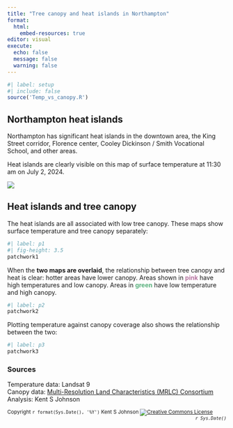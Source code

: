 ```yaml
---
title: "Tree canopy and heat islands in Northampton"
format: 
  html:
    embed-resources: true
editor: visual
execute:
  echo: false
  message: false
  warning: false
---
```


```r
#| label: setup
#| include: false
source('Temp_vs_canopy.R')
```

## Northampton heat islands

Northampton has significant heat islands in the downtown area, the King Street corridor, Florence center, Cooley Dickinson / Smith Vocational School, and other areas.

Heat islands are clearly visible on this map of surface temperature at 11:30 am on July 2, 2024.

![](Northampton%20heat%20islands.png){fig-alt="Northampton heat islands"}

## Heat islands and tree canopy

The heat islands are all associated with low tree canopy. These maps show surface temperature and tree canopy separately:

```r
#| label: p1
#| fig-height: 3.5
patchwork1
```

When the **two maps are overlaid**, the relationship between tree canopy and heat is clear: hotter areas have lower canopy. Areas shown in [**pink**]{style="color: #b673a0;"} have high temperatures and low canopy. Areas in [**green**]{style="color: #5bb27f;"} have low temperature and high canopy.

```r
#| label: p2
patchwork2
```

Plotting temperature against canopy coverage also shows the relationship between the two:

```r
#| label: p3
patchwork3
```

### Sources

Temperature data: Landsat 9\
Canopy data: [Multi-Resolution Land Characteristics (MRLC) Consortium](https://www.mrlc.gov/)\
Analysis: Kent S Johnson

<small>Copyright `r format(Sys.Date(), '%Y')` Kent S Johnson <a rel="license" href="http://creativecommons.org/licenses/by-nc-sa/4.0/"> <img src="https://i.creativecommons.org/l/by-nc-sa/4.0/80x15.png" alt="Creative Commons License" style="border-width:0;vertical-align:middle;display:inline" target="_blank"/></a> [`r Sys.Date()`]{style="float:right;font-style: italic;"}</small>
